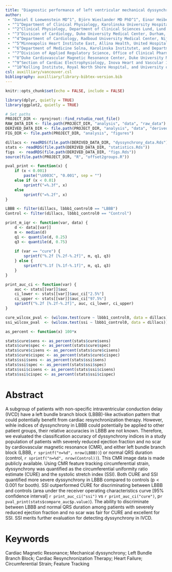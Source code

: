```yaml
---
title: "Diagnostic performance of left ventricular mechanical dyssynchrony indices using cardiovascular magnetic resonance feature tracking"
author:
 - "Daniel E Loewenstein MD^1^, Björn Wieslander MD PhD^1^, Einar Heiberg PhD^2^, Jimmy Axelsson MD^1^, Igor Klem MD^3^, Robin Nijveldt MD PhD^4^, Erik B Schelbert MSc MD^5^, Peder Sörensson MD PhD^6^, Andreas Sigfridsson PhD^1^, David G Strauss MD^7^,\nRaymond J Kim MD^8^, Brett D Atwater MD^3,9^, Martin Ugander MD PhD^1,10^"
 - "^1^Department of Clinical Physiology, Karolinska University Hospital, and Karolinska Institutet, Stockholm, Sweden"
 - "^2^Clinical Physiology, Department of Clinical Sciences Lund, Lund University, Skåne University Hospital, Lund, Sweden"
 - "^3^Division of Cardiology, Duke University Medical Center, Durham, NC, USA"
 - "^4^Department of Cardiology, Radboud University Medical Center, Nijmegen, the Netherlands"
 - "^5^Minneapolis Heart Institute East, Allina Health, United Hospital, St. Paul, MN, USA"
 - "^6^Department of Medicine Solna, Karolinska Institutet, and Department of Cardiology, Karolinska University Hospital, Solna, Stockholm, Sweden"
 - "^7^Division of Applied Regulatory Science, Office of Clinical Pharmacology, Office of Translational Sciences, Center for Drug Evaluation and Research, U.S. Food and Drug Administration, Silver Spring, MD, USA"
 - "^8^Duke Cardiovascular Magnetic Resonance Center, Duke University Medical Center, Durham, NC, USA"
 - "^9^Section of Cardiac Electrophysiology, Inova Heart and Vascular Institute, Fairfax, VA, USA"
 - "^10^Kolling Institute, Royal North Shore Hospital, and University of Sydney, Sydney, Australia"
csl: auxilliary/vancouver.csl
bibliography: auxilliary/library-bibtex-version.bib
---
```


```r
knitr::opts_chunk$set(echo = FALSE, include = FALSE)
```

```r
library(dplyr, quietly = TRUE)
library(ggplot2, quietly = TRUE)
```

```r
# Set paths
PROJECT_DIR <- rprojroot::find_rstudio_root_file()
RAW_DATA_DIR <- file.path(PROJECT_DIR, "analysis", "data", "raw_data")
DERIVED_DATA_DIR <- file.path(PROJECT_DIR, "analysis", "data", "derived_data")
FIG_DIR <- file.path(PROJECT_DIR, "analysis", "figures")
```

```r
dillacs <- readRDS(file.path(DERIVED_DATA_DIR, "dyssynchrony_data.Rds"))
stats <- readRDS(file.path(DERIVED_DATA_DIR, "statistics.Rds"))
figs  <- readRDS(file.path(DERIVED_DATA_DIR, "figs.Rds"))
source(file.path(PROJECT_DIR, "R", "offset2groups.R"))
```

```r
pval_print <- function(x) {
    if (x < 0.001)
        paste("\U003C", "0.001", sep = "")
    else if (x < 0.01)
        sprintf("=%.3f", x)
    else
        sprintf("=%.2f", x)
}
```

```r
LBBB <- filter(dillacs, lbbb1_control0 == "LBBB")
Control <- filter(dillacs, lbbb1_control0 == "Control")

print_m_iqr <- function(var, data) {
    d <- data[[var]]
    m <- median(d)
    q1 <- quantile(d, 0.25)
    q3 <- quantile(d, 0.75)
    
    if (var == "cure") {
        sprintf("%.2f [%.2f-%.2f]", m, q1, q3)
    } else {
        sprintf("%.1f [%.1f-%.1f]", m, q1, q3)
    }
}

print_auc_ci <- function(var) {
    auc <- stats[[var]]$auc
    ci_lower <- stats[[var]]$auc_ci["2.5%"]
    ci_upper <- stats[[var]]$auc_ci["97.5%"]
    sprintf("%.2f [%.2f-%.2f]", auc, ci_lower, ci_upper)
}

cure_wilcox_pval <- (wilcox.test(cure ~ lbbb1_control0, data = dillacs))$p.value
ssi_wilcox_pval  <- (wilcox.test(ssi ~ lbbb1_control0, data = dillacs))$p.value

as_percent <- function(x) 100*x

stats$cure$sens <- as_percent(stats$cure$sens)
stats$cure$spec <- as_percent(stats$cure$spec)
stats$cure$cisens <- as_percent(stats$cure$cisens)
stats$cure$cispec <- as_percent(stats$cure$cispec)
stats$ssi$sens <- as_percent(stats$ssi$sens)
stats$ssi$spec <- as_percent(stats$ssi$spec)
stats$ssi$cisens <- as_percent(stats$ssi$cisens)
stats$ssi$cispec <- as_percent(stats$ssi$cispec)

```

\newpage

# Abstract

A subgroup of patients with non-specific intraventricular conduction delay
(IVCD) have a left bundle branch block (LBBB)-like activation pattern that could
potentially benefit from cardiac resynchronization therapy. However, wihle
indices of dyssynchrony in LBBB could potentially be applied to other patient
groups, their relative accuracies in LBBB are not known. Therefore, we evaluated
the classification accuracy of dyssynchrony indices in a study population of
patients with severely reduced ejection fraction and no scar by cardiovascular
magnetic resonance (CMR), and either left bundle branch block (LBBB,
`r sprintf("n=%d", nrow(LBBB))`) or normal QRS duration (control, `r sprintf("n=%d", nrow(Control))`).
This CMR image data is made publicly
available. Using CMR feature tracking circumferential strain, dyssynchrony was
quantified as the circumferential uniformity ratio estimate (CURE) and the
systolic stretch index (SSI). Both CURE and SSI quantified more severe
dyssynchrony in LBBB compared to controls (p${<}0.001$ for booth). SSI
outperformed CURE for discriminating between LBBB and controls (area under the
receiver operating characteristics curve [95% confidence interval]
`r print_auc_ci("ssi")` vs `r print_auc_ci("cure")`, 
p`r pval_print(stats$compare_auc$p.value)`). The ability to
discriminate between LBBB and normal QRS duration among patients with severely
reduced ejection fraction and no scar was fair for CURE and excellent for SSI.
SSI merits further evaluation for detecting dyssynchrony in IVCD.

# Keywords

Cardiac Magnetic Resonance; Mechanical dyssynchrony; Left Bundle Branch Block;
Cardiac Resynchronization Therapy; Heart Failure; Circumferential Strain;
Feature Tracking